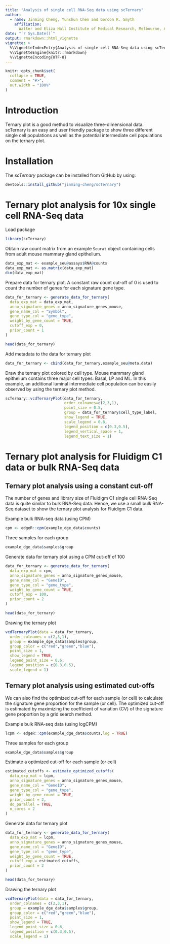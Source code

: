 ```yaml
---
title: "Analysis of single cell RNA-Seq data using scTernary"
author:
  - name: Jinming Cheng, Yunshun Chen and Gordon K. Smyth
    affiliation: 
      Walter and Eliza Hall Institute of Medical Research, Melbourne, Australia
date: "`r Sys.Date()`"      
output: rmarkdown::html_vignette
vignette: >
  %\VignetteIndexEntry{Analysis of single cell RNA-Seq data using scTernary}
  %\VignetteEngine{knitr::rmarkdown}
  %\VignetteEncoding{UTF-8}
---
```


```r
knitr::opts_chunk$set(
  collapse = TRUE,
  comment = "#>",
  out.width = "100%"
)
```

# Introduction
Ternary plot is a good method to visualize three-dimensional data. scTernary is an easy and user friendly package to show three different single cell populations as well as the potential intermediate cell populations on the ternary plot. 

# Installation

The *scTernary* package can be installed from GitHub by using:

``` r
devtools::install_github("jinming-cheng/scTernary")
```

# Ternary plot analysis for 10x single cell RNA-Seq data

Load package
```r
library(scTernary)
```

Obtain raw count matrix from an example `Seurat` object containing cells from adult mouse mammary gland epithelium.
```r
data_exp_mat <- example_seu@assays$RNA@counts
data_exp_mat <- as.matrix(data_exp_mat)
dim(data_exp_mat)
```

Prepare data for ternary plot. A constant raw count cut-off of 0 is used to count the number of genes for each signature gene type.
```r
data_for_ternary <- generate_data_for_ternary(
  data_exp_mat = data_exp_mat,
  anno_signature_genes = anno_signature_genes_mouse,
  gene_name_col = "Symbol",
  gene_type_col = "gene_type",
  weight_by_gene_count = TRUE,
  cutoff_exp = 0,
  prior_count = 1
)
```

```r
head(data_for_ternary)
```

Add metadata to the data for ternary plot
```r
data_for_ternary <- cbind(data_for_ternary,example_seu@meta.data)
```

Draw the ternary plot colored by cell type. Mouse mammary gland epithelium contains three major cell types: Basal, LP and ML. In this example, an additional luminal intermediate cell population can be easily observed by using the ternary plot method.
```r
scTernary::vcdTernaryPlot(data_for_ternary,
                          order_colnames=c(2,3,1),
                          point_size = 0.5,
                          group = data_for_ternary$cell_type_label,
                          show_legend = TRUE,
                          scale_legend = 0.8,
                          legend_position = c(0.3,0.5),
                          legend_vertical_space = 1,
                          legend_text_size = 1)

```


# Ternary plot analysis for Fluidigm C1 data or bulk RNA-Seq data

## Ternary plot analysis using a constant cut-off

The number of genes and library size of Fluidigm C1 single cell RNA-Seq data is quite similar to bulk RNA-Seq data. Hence, we use a small bulk RNA-Seq dataset to show the ternary plot analysis for Fluidigm C1 data.

Example bulk RNA-seq data (using CPM)
```r
cpm <- edgeR::cpm(example_dge_data$counts)
```

Three samples for each group
```r
example_dge_data$samples$group
```

Generate data for ternary plot using a CPM cut-off of 100
```r
data_for_ternary <- generate_data_for_ternary(
  data_exp_mat = cpm,
  anno_signature_genes = anno_signature_genes_mouse,
  gene_name_col = "GeneID",
  gene_type_col = "gene_type",
  weight_by_gene_count = TRUE,
  cutoff_exp = 100,
  prior_count = 2
)
```


```r
head(data_for_ternary)
```


Drawing the ternary plot
```r
vcdTernaryPlot(data = data_for_ternary,
  order_colnames = c(2,3,1),
  group = example_dge_data$samples$group,
  group_color = c("red","green","blue"),
  point_size = 1,
  show_legend = TRUE,
  legend_point_size = 0.6,
  legend_position = c(0.3,0.5),
  scale_legend = 1)
```


## Ternary plot analysis using estimated cut-offs

We can also find the optimized cut-off for each sample (or cell) to calculate the signature gene proportion for the sample (or cell). The optimized cut-off is estimated by maximizing the coefficient of variation (CV) of the signature gene proportion by a grid search method.

Example bulk RNA-seq data (using logCPM)
```r
lcpm <- edgeR::cpm(example_dge_data$counts,log = TRUE)
```

Three samples for each group
```r
example_dge_data$samples$group
```

Estimate a optimized cut-off for each sample (or cell)
```r
estimated_cutoffs <- estimate_optimized_cutoffs(
  data_exp_mat = lcpm,
  anno_signature_genes = anno_signature_genes_mouse,
  gene_name_col = "GeneID",
  gene_type_col = "gene_type",
  weight_by_gene_count = TRUE,
  prior_count = 2,
  do_parallel = TRUE,
  n_cores = 2
)
```

Generate data for ternary plot
```r
data_for_ternary <- generate_data_for_ternary(
  data_exp_mat = lcpm,
  anno_signature_genes = anno_signature_genes_mouse,
  gene_name_col = "GeneID",
  gene_type_col = "gene_type",
  weight_by_gene_count = TRUE,
  cutoff_exp = estimated_cutoffs,
  prior_count = 2
)
```


```r
head(data_for_ternary)
```


Drawing the ternary plot
```r
vcdTernaryPlot(data = data_for_ternary,
  order_colnames = c(2,3,1),
  group = example_dge_data$samples$group,
  group_color = c("red","green","blue"),
  point_size = 1,
  show_legend = TRUE,
  legend_point_size = 0.6,
  legend_position = c(0.3,0.5),
  scale_legend = 1)
```

